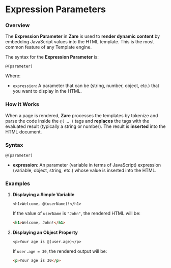 # Expression Parameters

### **Overview**

The **Expression Parameter** in **Zare** is used to **render dynamic content** by embedding JavaScript values into the HTML template. This is the most common feature of any Template engine.

The syntax for the **Expression Parameter** is:

```zare
@(parameter)
```

Where:

* `expression`: A parameter that can be (string, number, object, etc.) that you want to display in the HTML.

### **How it Works**

When a page is rendered, **Zare** processes the templates by tokenize and parse the code inside the `@( … )` tags and **replaces** the tags with the evaluated result (typically a string or number). The result is **inserted** into the HTML document.

### **Syntax**

```zare
@(parameter)
```

* **expression**: An parameter (variable in terms of JavaScript) expression (variable, object, string, etc.) whose value is inserted into the HTML.

### **Examples**

1. **Displaying a Simple Variable**

   ```zare
   <h1>Welcome, @(userName)!</h1>
   ```

   If the value of `userName` is `"John"`, the rendered HTML will be:

   ```html
   <h1>Welcome, John!</h1>
   ```

2. **Displaying an Object Property**

   ```zare
   <p>Your age is @(user.age)</p>
   ```

   If `user.age = 30`, the rendered output will be:

   ```html
   <p>Your age is 30</p>
   ```
